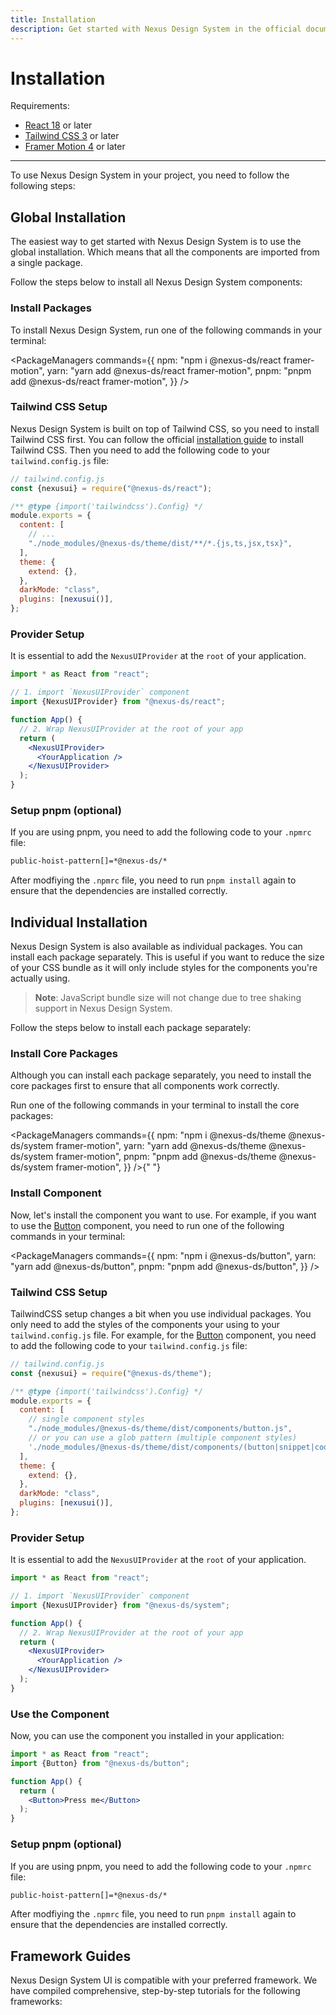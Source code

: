```yaml
---
title: Installation
description: Get started with Nexus Design System in the official documentation, and learn more about all our features!
---
```


# Installation

Requirements:

- [React 18](https://reactjs.org/) or later
- [Tailwind CSS 3](https://tailwindcss.com/) or later
- [Framer Motion 4](https://www.framer.com/motion/) or later

---



To use Nexus Design System in your project, you need to follow the following steps:

## Global Installation

The easiest way to get started with Nexus Design System is to use the global installation. Which means
that all the components are imported from a single package.

Follow the steps below to install all Nexus Design System components:

<Steps>

### Install Packages

To install Nexus Design System, run one of the following commands in your terminal:

<PackageManagers
  commands={{
    npm: "npm i @nexus-ds/react framer-motion",
    yarn: "yarn add @nexus-ds/react framer-motion",
    pnpm: "pnpm add @nexus-ds/react framer-motion",
  }}
/>

### Tailwind CSS Setup

Nexus Design System is built on top of Tailwind CSS, so you need to install Tailwind CSS first. You can follow the official
[installation guide](https://tailwindcss.com/docs/installation) to install Tailwind CSS. Then you need to add
the following code to your `tailwind.config.js` file:

```js {8,13-14}
// tailwind.config.js
const {nexusui} = require("@nexus-ds/react");

/** @type {import('tailwindcss').Config} */
module.exports = {
  content: [
    // ...
    "./node_modules/@nexus-ds/theme/dist/**/*.{js,ts,jsx,tsx}",
  ],
  theme: {
    extend: {},
  },
  darkMode: "class",
  plugins: [nexusui()],
};
```

### Provider Setup

It is essential to add the `NexusUIProvider` at the `root` of your application.

```jsx
import * as React from "react";

// 1. import `NexusUIProvider` component
import {NexusUIProvider} from "@nexus-ds/react";

function App() {
  // 2. Wrap NexusUIProvider at the root of your app
  return (
    <NexusUIProvider>
      <YourApplication />
    </NexusUIProvider>
  );
}
```

### Setup pnpm (optional)

If you are using pnpm, you need to add the following code to your `.npmrc` file:

```bash
public-hoist-pattern[]=*@nexus-ds/*
```

After modfiying the `.npmrc` file, you need to run `pnpm install` again to ensure that the dependencies are installed correctly.

</Steps>

## Individual Installation

Nexus Design System is also available as individual packages. You can install each package separately. This
is useful if you want to reduce the size of your CSS bundle as it will only include styles for the components
you're actually using.

> **Note**: JavaScript bundle size will not change due to tree shaking support in Nexus Design System.

Follow the steps below to install each package separately:

<Steps>

### Install Core Packages

Although you can install each package separately, you need to install the core packages first
to ensure that all components work correctly.

Run one of the following commands in your terminal to install the core packages:

<PackageManagers
  commands={{
    npm: "npm i @nexus-ds/theme @nexus-ds/system framer-motion",
    yarn: "yarn add @nexus-ds/theme @nexus-ds/system framer-motion",
    pnpm: "pnpm add @nexus-ds/theme @nexus-ds/system framer-motion",
  }}
/>{" "}

### Install Component

Now, let's install the component you want to use. For example, if you want to use the
[Button](/docs/components/button) component, you need to run one of the following commands
in your terminal:

<PackageManagers
  commands={{
    npm: "npm i @nexus-ds/button",
    yarn: "yarn add @nexus-ds/button",
    pnpm: "pnpm add @nexus-ds/button",
  }}
/>

### Tailwind CSS Setup

TailwindCSS setup changes a bit when you use individual packages. You only need to add the
styles of the components your using to your `tailwind.config.js` file. For example, for the
[Button](/docs/components/button) component, you need to add the following code to your
`tailwind.config.js` file:

```js {8,10,16}
// tailwind.config.js
const {nexusui} = require("@nexus-ds/theme");

/** @type {import('tailwindcss').Config} */
module.exports = {
  content: [
    // single component styles
    "./node_modules/@nexus-ds/theme/dist/components/button.js", 
    // or you can use a glob pattern (multiple component styles)
    './node_modules/@nexus-ds/theme/dist/components/(button|snippet|code|input).js'
  ],
  theme: {
    extend: {},
  },
  darkMode: "class",
  plugins: [nexusui()],
};
```

### Provider Setup

It is essential to add the `NexusUIProvider` at the `root` of your application.

```jsx
import * as React from "react";

// 1. import `NexusUIProvider` component
import {NexusUIProvider} from "@nexus-ds/system";

function App() {
  // 2. Wrap NexusUIProvider at the root of your app
  return (
    <NexusUIProvider>
      <YourApplication />
    </NexusUIProvider>
  );
}
```

### Use the Component

Now, you can use the component you installed in your application:

```jsx
import * as React from "react";
import {Button} from "@nexus-ds/button";

function App() {
  return (
    <Button>Press me</Button>
  );
}
```


### Setup pnpm (optional)

If you are using pnpm, you need to add the following code to your `.npmrc` file:

```bash
public-hoist-pattern[]=*@nexus-ds/*
```

After modfiying the `.npmrc` file, you need to run `pnpm install` again to ensure that the dependencies are installed correctly.

</Steps>


## Framework Guides

Nexus Design System UI is compatible with your preferred framework. We have compiled comprehensive, step-by-step tutorials for the following frameworks:

<Frameworks />
